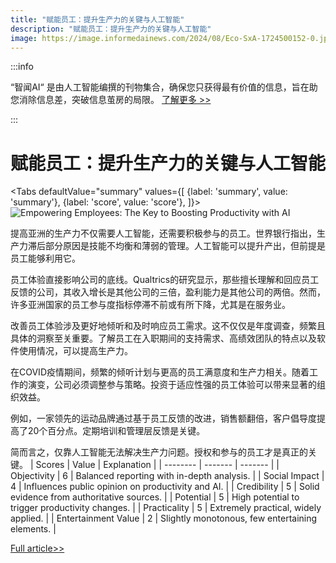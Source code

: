 ```yaml
---
title: "赋能员工：提升生产力的关键与人工智能"
description: "赋能员工：提升生产力的关键与人工智能"
image: https://image.informedainews.com/2024/08/Eco-SxA-1724500152-0.jpg
---
```



:::info

“智闻AI“ 是由人工智能编撰的刊物集合，确保您只获得最有价值的信息，旨在助您消除信息差，突破信息茧房的局限。  [了解更多 >>](/)

:::

# 赋能员工：提升生产力的关键与人工智能


<Tabs
	defaultValue="summary"
	values={[
	{label: 'summary', value: 'summary'},
	{label: 'score', value: 'score'},
]}>
<TabItem value="summary">
<img
  src="https://image.informedainews.com/2024/08/Eco-SxA-1724500152-0.jpg"
  alt="Empowering Employees: The Key to Boosting Productivity with AI"
/>



提高亚洲的生产力不仅需要人工智能，还需要积极参与的员工。世界银行指出，生产力滞后部分原因是技能不均衡和薄弱的管理。人工智能可以提升产出，但前提是员工能够利用它。

员工体验直接影响公司的底线。Qualtrics的研究显示，那些擅长理解和回应员工反馈的公司，其收入增长是其他公司的三倍，盈利能力是其他公司的两倍。然而，许多亚洲国家的员工参与度指标停滞不前或有所下降，尤其是在服务业。

改善员工体验涉及更好地倾听和及时响应员工需求。这不仅仅是年度调查，频繁且具体的洞察至关重要。了解员工在入职期间的支持需求、高绩效团队的特点以及软件使用情况，可以提高生产力。

在COVID疫情期间，频繁的倾听计划与更高的员工满意度和生产力相关。随着工作的演变，公司必须调整参与策略。投资于适应性强的员工体验可以带来显著的组织效益。

例如，一家领先的运动品牌通过基于员工反馈的改进，销售额翻倍，客户倡导度提高了20个百分点。定期培训和管理层反馈是关键。

简而言之，仅靠人工智能无法解决生产力问题。授权和参与的员工才是真正的关键。
</TabItem>
<TabItem value="score">
	| Scores     | Value   | Explanation |
	| -------- | ------- | ------- |
	| Objectivity  | 6    | Balanced reporting with in-depth analysis.    |
	| Social Impact | 4     | Influences public opinion on productivity and AI.    |
	| Credibility    | 5    | Solid evidence from authoritative sources.    |
	| Potential    | 5    | High potential to trigger productivity changes.    |
	| Practicality    | 5    | Extremely practical, widely applied.    |
	| Entertainment Value    | 2    | Slightly monotonous, few entertaining elements.    |
</TabItem>
</Tabs>

[Full article>>](https://asia.nikkei.com/Opinion/Want-to-unlock-AI-productivity-Then-don-t-forget-the-employee-experience)
